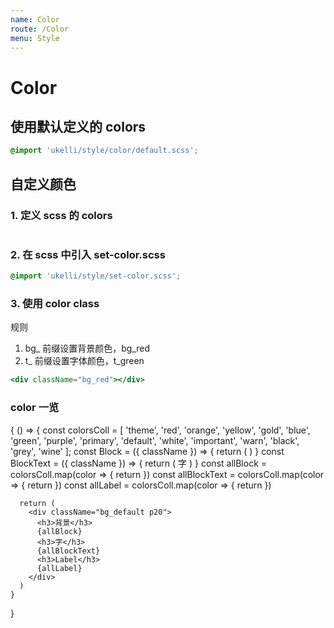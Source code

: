 ```yaml
---
name: Color
route: /Color
menu: Style
---
```



# Color

## 使用默认定义的 colors

```css
@import 'ukelli/style/color/default.scss';
```

## 自定义颜色

### 1. 定义 scss 的 colors

```css
```

### 2. 在 scss 中引入 set-color.scss

```css
@import 'ukelli/style/set-color.scss';
```

### 3. 使用 color class

规则

1. bg_ 前缀设置背景颜色，bg_red
1. t_ 前缀设置字体颜色，t_green

```jsx
<div className="bg_red"></div>
```

### color 一览

<Playground>
  {
    () => {
      const colorsColl = [
        'theme', 'red', 'orange', 'yellow', 'gold', 'blue', 'green', 'purple',
        'primary', 'default', 'white', 'important', 'warn', 'black',
        'grey', 'wine'
      ];
      const Block = ({ className }) => {
        return (
          <span style={{display: 'inline-block'}} className={className + ' p15'}></span>
        )
      }
      const BlockText = ({ className }) => {
        return (
          <span className={className + ' mr5'}>字</span>
        )
      }
      const allBlock = colorsColl.map(color => {
        return <Block key={color} className={`bg_${color}`} />
      })
      const allBlockText = colorsColl.map(color => {
        return <BlockText key={color} className={`t_${color}`} />
      })
      const allLabel = colorsColl.map(color => {
        return <Label key={color} color={color} text={color} className="mb5" />
      })

      return (
        <div className="bg_default p20">
          <h3>背景</h3>
          {allBlock}
          <h3>字</h3>
          {allBlockText}
          <h3>Label</h3>
          {allLabel}
        </div>
      )
    }
  }
</Playground>
